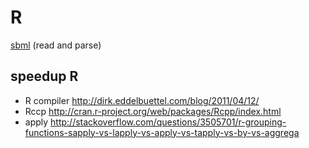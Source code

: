 =R=

[[sbml]] (read and parse)

==speedup R==
* R compiler http://dirk.eddelbuettel.com/blog/2011/04/12/
* Rccp http://cran.r-project.org/web/packages/Rcpp/index.html
* apply http://stackoverflow.com/questions/3505701/r-grouping-functions-sapply-vs-lapply-vs-apply-vs-tapply-vs-by-vs-aggrega
